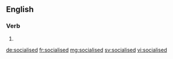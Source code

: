 ==English==

===Verb===
{{head|en|verb form}}

# {{en-past of|socialise}}

[[de:socialised]]
[[fr:socialised]]
[[mg:socialised]]
[[sv:socialised]]
[[vi:socialised]]
